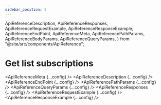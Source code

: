 ```yaml
---
sidebar_position: 5
---
```


  ApiReferenceDescription,
  ApiReferenceResponses,
  ApiReferenceRequestExample,
  ApiReferenceResponseExample,
  ApiReferenceEndPoint,
  ApiReferenceMeta,
  ApiReferencePathParams,
  ApiReferenceBodyParams,
  ApiReferenceQueryParams,
} from "@site/src/components/ApiReference";

# Get list subscriptions

<ApiReferenceMeta {...config} />
<ApiReferenceDescription {...config} />
<ApiReferenceEndPoint {...config} />
<ApiReferencePathParams {...config} />
<ApiReferenceQueryParams {...config} />
<ApiReferenceResponses {...config} />
<ApiReferenceRequestExample {...config} />
<ApiReferenceResponseExample {...config} />
